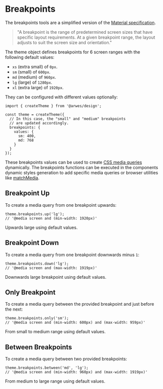 
# Breakpoints

The breakpoints tools are a simplified version of the [Material specification](https://material.io/design/layout/responsive-layout-grid.html#breakpoints).

> "A breakpoint is the range of predetermined screen sizes that have specific
layout requirements. At a given breakpoint range, the layout adjusts to suit
the screen size and orientation."

The theme object defines breakpoints for 6 screen ranges with the following
default values:

- `xs` (extra small) of `0px`.
- `sm` (small) of `600px`.
- `md` (medium) of `960px`.
- `lg` (large) of `1280px`.
- `xl` (extra large) of `1920px`.

They can be configured with different values optionally:

```tsx
import { createTheme } from '@arwes/design';

const theme = createTheme({
  // In this case, the "small" and "medium" breakpoints
  // are updated accordingly.
  breakpoints: {
    values: {
      sm: 400,
      md: 768
    }
  }
});
```

These breakpoints values can be used to create [CSS media queries](https://developer.mozilla.org/en-US/docs/Web/CSS/Media_Queries)
dynamically. The breakpoints functions can be executed in the components dynamic
styles generation to add specific media queries or browser utilities like
[matchMedia](https://developer.mozilla.org/en-US/docs/Web/API/Window/matchMedia).

## Breakpoint Up

To create a media query from one breakpoint upwards:

```tsx
theme.breakpoints.up('lg');
// '@media screen and (min-width: 1920px)'
```

Upwards large using default values.

## Breakpoint Down

To create a media query from one breakpoint downwards minus `1`:

```tsx
theme.breakpoints.down('lg');
// '@media screen and (max-width: 1919px)'
```

Downwards large breakpoint using default values.

## Only Breakpoint

To create a media query between the provided breakpoint and just before the next:

```tsx
theme.breakpoints.only('sm');
// '@media screen and (min-width: 600px) and (max-width: 959px)'
```

From small to medium range using default values.

## Between Breakpoints

To create a media query between two provided breakpoints:

```tsx
theme.breakpoints.between('md', 'lg');
// '@media screen and (min-width: 960px) and (max-width: 1919px)'
```

From medium to large range using default values.
